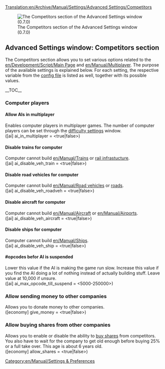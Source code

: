 [[Translation:en/Archive/Manual/Settings/Advanced Settings/Competitors]]
{{en/Warning|Information on this page applies to 0.7.x and up. See [[en/Archive/Manual/Settings/Configuring patches]] for information of how to change settings in 0.6.x and earlier.}}

[[File:en/Archive/Manual/Settings/Advset competitors.png|frame|left|The Competitors section of the Advanced Settings window (0.7.0)]]
==Advanced Settings window: Competitors section==
{{en/Archive/Manual/Settings/Advanced Settings}}
The Competitors section allows you to set various options related to the [[en/Development/Script/Main Page]] and [[en/Manual/Multiplayer]]. The purpose of the available settings is explained below. For each setting, the respective variable from the [[en/Archive/Manual/Settings/Openttd.cfg|config file]] is listed as well, together with its possible values.

__TOC__

===Computer players===
====Allow AIs in multiplayer====
Enables computer players in multiplayer games. The number of computer players can be set through the [[en/Archive/Manual/Settings/Difficulty|difficulty settings]] window.
<br />([ai] ai_in_multiplayer = <true|false>)

====Disable trains for computer====
Computer cannot build [[en/Manual/Trains]] or [[en/Manual/Railway construction|rail infrastucture]].
<br />([ai] ai_disable_veh_train = <true|false>)

====Disable road vehicles for computer====
Computer cannot build [[en/Manual/Road vehicles]] or [[en/Manual/Roadway construction|roads]].
<br />([ai] ai_disable_veh_roadveh = <true|false>)

====Disable aircraft for computer====
Computer cannot build [[en/Manual/Aircraft]] or [[en/Manual/Airports]].
<br />([ai] ai_disable_veh_aircraft = <true|false>)

====Disable ships for computer====
Computer cannot build [[en/Manual/Ships]].
<br />([ai] ai_disable_veh_ship = <true|false>)

====#opcodes befor AI is suspended====
Lower this value if the AI is making the game run slow. Increase this value if you find the AI doing a lot of nothing instead of actually building stuff. Leave value at 10,000 if unsure.
<br />([ai] ai_max_opcode_till_suspend = <5000-250000>)

===Allow sending money to other companies===
Allows you to donate money to other companies.
<br />([economy] give_money = <true|false>)

===Allow buying shares from other companies===
Allows you to enable or disable the ability to [[en/Manual/Economy|buy shares]] from competitors. You also have to wait for the company to get old enough before buying 25% or a full take over. This age is about 6 years old.
<br />([economy] allow_shares = <true|false>)





[[Category:en/Manual/Settings & Preferences]]